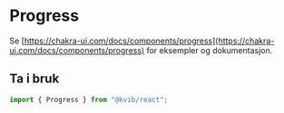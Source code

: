 
<Meta title="Komponenter/Progress" />

# Progress

Se [https://chakra-ui.com/docs/components/progress](https://chakra-ui.com/docs/components/progress) for eksempler og dokumentasjon.

## Ta i bruk

```jsx
import { Progress } from "@kvib/react";
```
